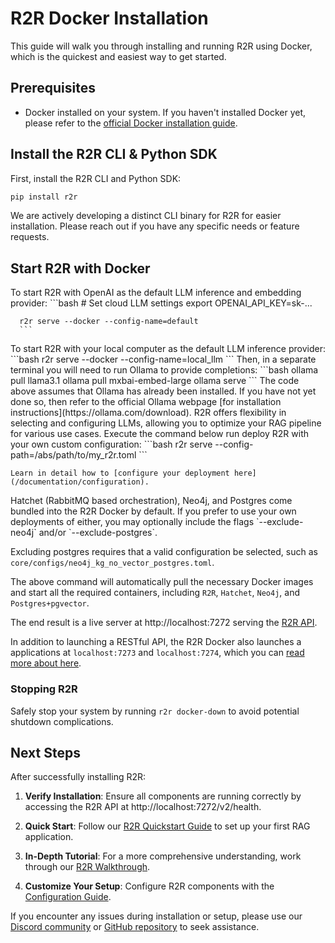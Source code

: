 # R2R Docker Installation

This guide will walk you through installing and running R2R using Docker, which is the quickest and easiest way to get started.

## Prerequisites

- Docker installed on your system. If you haven't installed Docker yet, please refer to the [official Docker installation guide](https://docs.docker.com/engine/install/).

## Install the R2R CLI & Python SDK

First, install the R2R CLI and Python SDK:

```bash
pip install r2r
```

<Info>We are actively developing a distinct CLI binary for R2R for easier installation. Please reach out if you have any specific needs or feature requests.</Info>

## Start R2R with Docker

<AccordionGroup>
  <Accordion title="Cloud LLM RAG" icon="cloud" defaultOpen={true}>
  To start R2R with OpenAI as the default LLM inference and embedding provider:
      ```bash
      # Set cloud LLM settings
      export OPENAI_API_KEY=sk-...

      r2r serve --docker --config-name=default
      ```
  </Accordion>
  <Accordion title="Local LLMs" icon="house" defaultOpen={false}>
      To start R2R with your local computer as the default LLM inference provider:
      ```bash
      r2r serve --docker --config-name=local_llm
      ```
    Then, in a separate terminal you will need to run Ollama to provide completions:
    ```bash
      ollama pull llama3.1
      ollama pull mxbai-embed-large
      ollama serve
    ```
    The code above assumes that Ollama has already been installed. If you have not yet done so, then refer to the official Ollama webpage [for installation instructions](https://ollama.com/download).
  </Accordion>
  <Accordion title="Custom Configuration" icon="gear" defaultOpen={false}>
    R2R offers flexibility in selecting and configuring LLMs, allowing you to optimize your RAG pipeline for various use cases. Execute the command below run deploy R2R with your own custom configuration:
      ```bash
      r2r serve --config-path=/abs/path/to/my_r2r.toml
      ```

    Learn in detail how to [configure your deployment here](/documentation/configuration).
  </Accordion>
</AccordionGroup>

<Note>
Hatchet (RabbitMQ based orchestration), Neo4j, and Postgres come bundled into the R2R Docker by default. If you prefer to use your own deployments of either, you may optionally include the flags `--exclude-neo4j` and/or `--exclude-postgres`.

Excluding postgres requires that a valid configuration be selected, such as `core/configs/neo4j_kg_no_vector_postgres.toml`.
</Note>

The above command will automatically pull the necessary Docker images and start all the required containers, including `R2R`, `Hatchet`, `Neo4j`, and `Postgres+pgvector`.

The end result is a live server at http://localhost:7272 serving the [R2R API](/api-reference/introduction).

In addition to launching a RESTful API, the R2R Docker also launches a applications at `localhost:7273` and `localhost:7274`, which you can [read more about here](/cookbooks/application).

### Stopping R2R

Safely stop your system by running `r2r docker-down` to avoid potential shutdown complications.

## Next Steps

After successfully installing R2R:

1. **Verify Installation**: Ensure all components are running correctly by accessing the R2R API at http://localhost:7272/v2/health.

2. **Quick Start**: Follow our [R2R Quickstart Guide](/documentation/quickstart) to set up your first RAG application.

3. **In-Depth Tutorial**: For a more comprehensive understanding, work through our [R2R Walkthrough](/cookbooks/walkthrough).

4. **Customize Your Setup**: Configure R2R components with the [Configuration Guide](/documentation/configuration).

If you encounter any issues during installation or setup, please use our [Discord community](https://discord.gg/p6KqD2kjtB) or [GitHub repository](https://github.com/SciPhi-AI/R2R) to seek assistance.